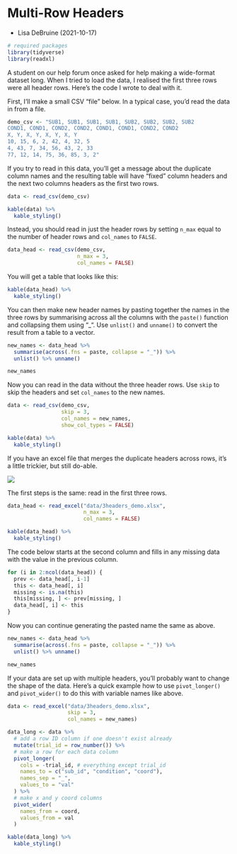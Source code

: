 # Multi-Row Headers

- Lisa DeBruine (2021-10-17)


```r
# required packages
library(tidyverse)
library(readxl)
```

A student on our help forum once asked for help making a wide-format dataset long. When I tried to load the data, I realised the first three rows were all header rows. Here's the code I wrote to deal with it.

First, I'll make a small CSV "file" below. In a typical case, you'd read the data in from a file.

```r
demo_csv <- "SUB1, SUB1, SUB1, SUB1, SUB2, SUB2, SUB2, SUB2
COND1, COND1, COND2, COND2, COND1, COND1, COND2, COND2
X, Y, X, Y, X, Y, X, Y
10, 15, 6, 2, 42, 4, 32, 5
4, 43, 7, 34, 56, 43, 2, 33
77, 12, 14, 75, 36, 85, 3, 2"
```

If you try to read in this data, you'll get a message about the duplicate column names and the resulting table will have "fixed" column headers and the next two columns headers as the first two rows.

```r
data <- read_csv(demo_csv)
```

```r
kable(data) %>%
  kable_styling()
```

Instead, you should read in just the header rows by setting `n_max` equal to the number of header rows and `col_names` to `FALSE`.

```r
data_head <- read_csv(demo_csv, 
                      n_max = 3, 
                      col_names = FALSE)
```

You will get a table that looks like this:

```r
kable(data_head) %>%
  kable_styling()
```

You can then make new header names by pasting together the names in the three rows by summarising across all the columns with the `paste()` function and collapsing them using "_". Use `unlist()` and `unname()` to convert the result from a table to a vector.

```r
new_names <- data_head %>%
  summarise(across(.fns = paste, collapse = "_")) %>%
  unlist() %>% unname()

new_names
```

Now you can read in the data without the three header rows. Use `skip` to skip the headers and set `col_names` to the new names.

```r
data <- read_csv(demo_csv, 
                 skip = 3, 
                 col_names = new_names,
                 show_col_types = FALSE)
```


```r
kable(data) %>%
  kable_styling()
```

If you have an excel file that merges the duplicate headers across rows, it's a little trickier, but still do-able. 

![](images/multirow-excel.png)

The first steps is the same: read in the first three rows.

```r
data_head <- read_excel("data/3headers_demo.xlsx",
                        n_max = 3, 
                        col_names = FALSE)
```

```r
kable(data_head) %>%
  kable_styling()
```

The code below starts at the second column and fills in any missing data with the value in the previous column.

```r
for (i in 2:ncol(data_head)) {
  prev <- data_head[, i-1]
  this <- data_head[, i]
  missing <- is.na(this)
  this[missing, ] <- prev[missing, ]
  data_head[, i] <- this
}
```

Now you can continue generating the pasted name the same as above.

```r
new_names <- data_head %>%
  summarise(across(.fns = paste, collapse = "_")) %>%
  unlist() %>% unname()

new_names
```

If your data are set up with multiple headers, you'll probably want to change the shape of the data. Here's a quick example how to use `pivot_longer()` and `pivot_wider()` to do this with variable names like above.

```r
data <- read_excel("data/3headers_demo.xlsx", 
                   skip = 3, 
                   col_names = new_names)

data_long <- data %>%
  # add a row ID column if one doesn't exist already
  mutate(trial_id = row_number()) %>%
  # make a row for each data column
  pivot_longer(
    cols = -trial_id, # everything except trial_id
    names_to = c("sub_id", "condition", "coord"),
    names_sep = "_",
    values_to = "val"
  ) %>%
  # make x and y coord columns
  pivot_wider(
    names_from = coord,
    values_from = val
  )
```

```r
kable(data_long) %>%
  kable_styling()
```

